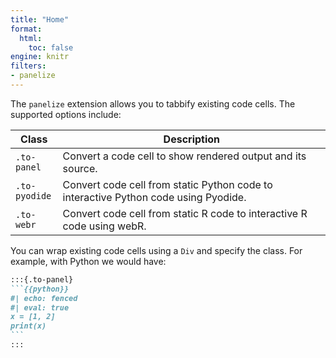 ```yaml
---
title: "Home"
format: 
  html:
    toc: false
engine: knitr
filters:
- panelize
---
```


The `panelize` extension allows you to tabbify existing code cells. The supported options include:

| Class         | Description                                                                         |
|---------------|-------------------------------------------------------------------------------------|
| `.to-panel`   | Convert a code cell to show rendered output and its source.                         |
| `.to-pyodide` | Convert code cell from static Python code to interactive Python code using Pyodide. |
| `.to-webr`    | Convert code cell from static R code to interactive R code using webR.              |

You can wrap existing code cells using a `Div` and specify the class. For example, with Python we would have:

```` md
:::{.to-panel}
```{{python}}
#| echo: fenced
#| eval: true
x = [1, 2]
print(x)
```
:::
````

